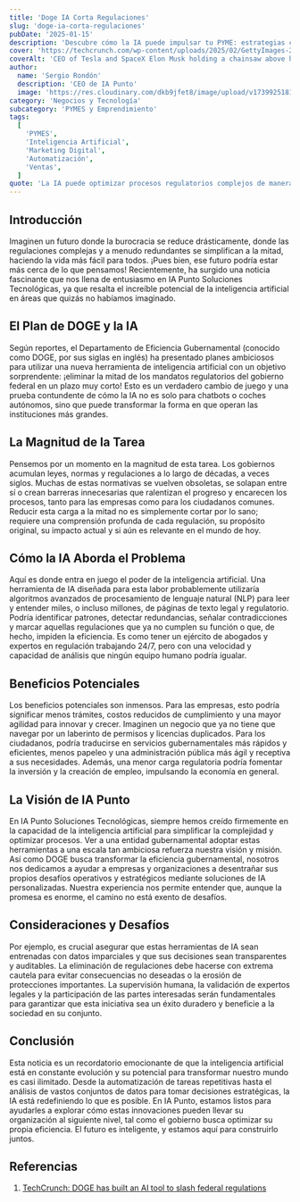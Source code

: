 ```yaml
---
title: 'Doge IA Corta Regulaciones'
slug: 'doge-ia-corta-regulaciones'
pubDate: '2025-01-15'
description: 'Descubre cómo la IA puede impulsar tu PYME: estrategias concretas de marketing, automatización y datos para aumentar ventas.'
cover: 'https://techcrunch.com/wp-content/uploads/2025/02/GettyImages-2200924488.jpg?w=1024'
coverAlt: 'CEO of Tesla and SpaceX Elon Musk holding a chainsaw above his head.'
author:
  name: 'Sergio Rondón'
  description: 'CEO de IA Punto'
  image: 'https://res.cloudinary.com/dkb9jfet8/image/upload/v1739925181/sergio_gdcaeh.png'
category: 'Negocios y Tecnología'
subcategory: 'PYMES y Emprendimiento'
tags:
  [
    'PYMES',
    'Inteligencia Artificial',
    'Marketing Digital',
    'Automatización',
    'Ventas',
  ]
quote: 'La IA puede optimizar procesos regulatorios complejos de manera eficiente. — Carlos Monnery'
---
```

<h2 id="introduccion">Introducción</h2>

Imaginen un futuro donde la burocracia se reduce drásticamente, donde las regulaciones complejas y a menudo redundantes se simplifican a la mitad, haciendo la vida más fácil para todos. ¡Pues bien, ese futuro podría estar más cerca de lo que pensamos! Recientemente, ha surgido una noticia fascinante que nos llena de entusiasmo en IA Punto Soluciones Tecnológicas, ya que resalta el increíble potencial de la inteligencia artificial en áreas que quizás no habíamos imaginado.

<h2 id="el-plan-de-doge-y-la-ia">El Plan de DOGE y la IA</h2>

Según reportes, el Departamento de Eficiencia Gubernamental (conocido como DOGE, por sus siglas en inglés) ha presentado planes ambiciosos para utilizar una nueva herramienta de inteligencia artificial con un objetivo sorprendente: ¡eliminar la mitad de los mandatos regulatorios del gobierno federal en un plazo muy corto! Esto es un verdadero cambio de juego y una prueba contundente de cómo la IA no es solo para chatbots o coches autónomos, sino que puede transformar la forma en que operan las instituciones más grandes.

<h2 id="la-magnitud-de-la-tarea">La Magnitud de la Tarea</h2>

Pensemos por un momento en la magnitud de esta tarea. Los gobiernos acumulan leyes, normas y regulaciones a lo largo de décadas, a veces siglos. Muchas de estas normativas se vuelven obsoletas, se solapan entre sí o crean barreras innecesarias que ralentizan el progreso y encarecen los procesos, tanto para las empresas como para los ciudadanos comunes. Reducir esta carga a la mitad no es simplemente cortar por lo sano; requiere una comprensión profunda de cada regulación, su propósito original, su impacto actual y si aún es relevante en el mundo de hoy.

<h2 id="como-la-ia-aborda-el-problema">Cómo la IA Aborda el Problema</h2>

Aquí es donde entra en juego el poder de la inteligencia artificial. Una herramienta de IA diseñada para esta labor probablemente utilizaría algoritmos avanzados de procesamiento de lenguaje natural (NLP) para leer y entender miles, o incluso millones, de páginas de texto legal y regulatorio. Podría identificar patrones, detectar redundancias, señalar contradicciones y marcar aquellas regulaciones que ya no cumplen su función o que, de hecho, impiden la eficiencia. Es como tener un ejército de abogados y expertos en regulación trabajando 24/7, pero con una velocidad y capacidad de análisis que ningún equipo humano podría igualar.

<h2 id="beneficios-potenciales">Beneficios Potenciales</h2>

Los beneficios potenciales son inmensos. Para las empresas, esto podría significar menos trámites, costos reducidos de cumplimiento y una mayor agilidad para innovar y crecer. Imaginen un negocio que ya no tiene que navegar por un laberinto de permisos y licencias duplicados. Para los ciudadanos, podría traducirse en servicios gubernamentales más rápidos y eficientes, menos papeleo y una administración pública más ágil y receptiva a sus necesidades. Además, una menor carga regulatoria podría fomentar la inversión y la creación de empleo, impulsando la economía en general.

<h2 id="la-vision-de-ia-punto">La Visión de IA Punto</h2>

En IA Punto Soluciones Tecnológicas, siempre hemos creído firmemente en la capacidad de la inteligencia artificial para simplificar la complejidad y optimizar procesos. Ver a una entidad gubernamental adoptar estas herramientas a una escala tan ambiciosa refuerza nuestra visión y misión. Así como DOGE busca transformar la eficiencia gubernamental, nosotros nos dedicamos a ayudar a empresas y organizaciones a desentrañar sus propios desafíos operativos y estratégicos mediante soluciones de IA personalizadas. Nuestra experiencia nos permite entender que, aunque la promesa es enorme, el camino no está exento de desafíos.

<h2 id="consideraciones-y-desafios">Consideraciones y Desafíos</h2>

Por ejemplo, es crucial asegurar que estas herramientas de IA sean entrenadas con datos imparciales y que sus decisiones sean transparentes y auditables. La eliminación de regulaciones debe hacerse con extrema cautela para evitar consecuencias no deseadas o la erosión de protecciones importantes. La supervisión humana, la validación de expertos legales y la participación de las partes interesadas serán fundamentales para garantizar que esta iniciativa sea un éxito duradero y beneficie a la sociedad en su conjunto.

<h2 id="conclusion">Conclusión</h2>

Esta noticia es un recordatorio emocionante de que la inteligencia artificial está en constante evolución y su potencial para transformar nuestro mundo es casi ilimitado. Desde la automatización de tareas repetitivas hasta el análisis de vastos conjuntos de datos para tomar decisiones estratégicas, la IA está redefiniendo lo que es posible. En IA Punto, estamos listos para ayudarles a explorar cómo estas innovaciones pueden llevar su organización al siguiente nivel, tal como el gobierno busca optimizar su propia eficiencia. El futuro es inteligente, y estamos aquí para construirlo juntos.

<h2 id="referencias">Referencias</h2>

<ol>
  <li>
    <a
      href="https://techcrunch.com/2025/07/27/doge-has-built-an-ai-tool-to-slash-federal-regulations/"
      target="_blank"
      rel="noopener noreferrer"
    >
      TechCrunch: DOGE has built an AI tool to slash federal regulations
    </a>
  </li>
</ol>
